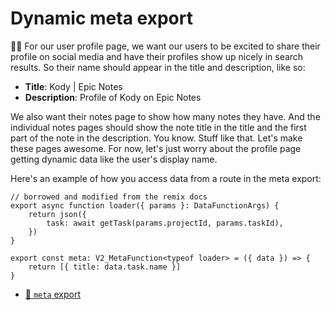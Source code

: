 # Dynamic meta export

👨‍💼 For our user profile page, we want our users to be excited to share their
profile on social media and have their profiles show up nicely in search
results. So their name should appear in the title and description, like so:

- **Title**: Kody | Epic Notes
- **Description**: Profile of Kody on Epic Notes

We also want their notes page to show how many notes they have. And the
individual notes pages should show the note title in the title and the first
part of the note in the description. You know. Stuff like that. Let's make these
pages awesome. For now, let's just worry about the profile page getting dynamic
data like the user's display name.

Here's an example of how you access data from a route in the meta export:

```tsx
// borrowed and modified from the remix docs
export async function loader({ params }: DataFunctionArgs) {
	return json({
		task: await getTask(params.projectId, params.taskId),
	})
}

export const meta: V2_MetaFunction<typeof loader> = ({ data }) => {
	return [{ title: data.task.name }]
}
```

- [📜 `meta` export](https://remix.run/docs/en/main/route/meta-v2)
